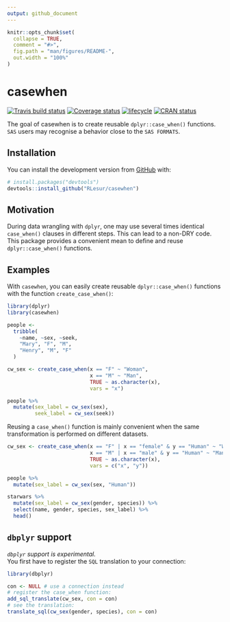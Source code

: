 ```yaml
---
output: github_document
---
```


<!-- README.md is generated from README.Rmd. Please edit that file -->

```r
knitr::opts_chunk$set(
  collapse = TRUE,
  comment = "#>",
  fig.path = "man/figures/README-",
  out.width = "100%"
)
```
# casewhen
[![Travis build status](https://travis-ci.org/RLesur/casewhen.svg?branch=master)](https://travis-ci.org/RLesur/casewhen) [![Coverage status](https://codecov.io/gh/RLesur/casewhen/branch/master/graph/badge.svg)](https://codecov.io/github/RLesur/casewhen?branch=master) [![lifecycle](https://img.shields.io/badge/lifecycle-experimental-orange.svg)](https://www.tidyverse.org/lifecycle/#experimental) [![CRAN status](https://www.r-pkg.org/badges/version/casewhen)](https://cran.r-project.org/package=casewhen)

The goal of casewhen is to create reusable `dplyr::case_when()` functions.  
`SAS` users may recognise a behavior close to the `SAS FORMATS`.

## Installation

You can install the development version from [GitHub](https://github.com/) with:

``` r
# install.packages("devtools")
devtools::install_github("RLesur/casewhen")
```

## Motivation  

During data wrangling with `dplyr`, one may use several times identical `case_when()` clauses in different steps. This can lead to a non-DRY code. This package provides a convenient mean to define and reuse `dplyr::case_when()` functions.  

## Examples

With `casewhen`, you can easily create reusable `dplyr::case_when()` functions with the function `create_case_when()`:

```r
library(dplyr)
library(casewhen)

people <-
  tribble(
    ~name, ~sex, ~seek,
    "Mary", "F", "M",
    "Henry", "M", "F"
  )

cw_sex <- create_case_when(x == "F" ~ "Woman",
                           x == "M" ~ "Man",
                           TRUE ~ as.character(x),
                           vars = "x")

people %>% 
  mutate(sex_label = cw_sex(sex), 
         seek_label = cw_sex(seek))
```

Reusing a `case_when()` function is mainly convenient when the same transformation is performed on different datasets. 

```r
cw_sex <- create_case_when(x == "F" | x == "female" & y == "Human" ~ "Woman",
                           x == "M" | x == "male" & y == "Human" ~ "Man",
                           TRUE ~ as.character(x),
                           vars = c("x", "y"))

people %>% 
  mutate(sex_label = cw_sex(sex, "Human"))

starwars %>%
  mutate(sex_label = cw_sex(gender, species)) %>%
  select(name, gender, species, sex_label) %>%
  head()
```

## `dbplyr` support

*`dbplyr` support is experimental.*  
You first have to register the `SQL` translation to your connection:

```r
library(dbplyr)

con <- NULL # use a connection instead
# register the case_when function:
add_sql_translate(cw_sex, con = con)
# see the translation:
translate_sql(cw_sex(gender, species), con = con)
```


